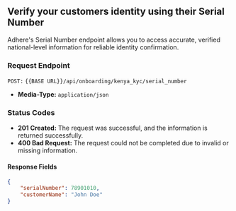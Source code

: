 ## Verify your customers identity using their Serial Number

Adhere's Serial Number endpoint allows you to access accurate, verified national-level information for reliable identity confirmation.


### Request Endpoint

`POST:` `{{BASE URL}}/api/onboarding/kenya_kyc/serial_number`

- **Media-Type:** `application/json`

### Status Codes
- **201 Created:** The request was successful, and the information is returned successfully.
- **400 Bad Request:** The request could not be completed due to invalid or missing information.

#### Response Fields

```json
{
    "serialNumber": 78901010,
    "customerName": "John Doe"
}
```